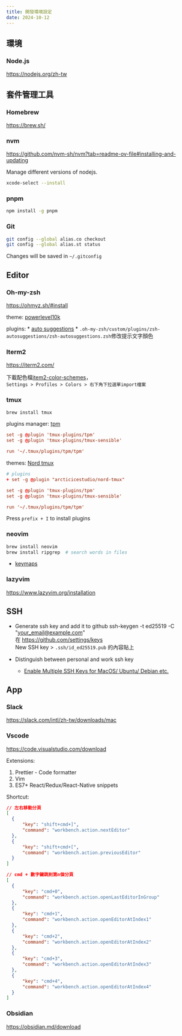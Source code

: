 ---
title: 開發環境設定
date: 2024-10-12
---

## 環境
### Node.js
https://nodejs.org/zh-tw

## 套件管理工具

### Homebrew
https://brew.sh/

### nvm
https://github.com/nvm-sh/nvm?tab=readme-ov-file#installing-and-updating

Manage different versions of nodejs.

```sh
xcode-select --install
```

### pnpm
```sh
npm install -g pnpm
```

### Git
```sh
git config --global alias.co checkout
git config --global alias.st status
```

Changes will be saved in `~/.gitconfig`

## Editor 

### Oh-my-zsh
https://ohmyz.sh/#install

theme: [powerlevel10k](https://github.com/romkatv/powerlevel10k?tab=readme-ov-file#getting-started)

plugins:
	* [auto suggestions](https://github.com/zsh-users/zsh-autosuggestions/tree/master)
		* `.oh-my-zsh/custom/plugins/zsh-autosuggestions/zsh-autosuggestions.zsh`修改提示文字顏色

### Iterm2
https://iterm2.com/

下載配色檔[item2-color-schemes](https://github.com/mbadolato/iTerm2-Color-Schemes/tree/master/schemes)，\
`Settings > Profiles > Colors > 右下角下拉選單import檔案`

### tmux

```sh
brew install tmux
```

plugins manager: [tpm](https://github.com/tmux-plugins/tpm)

```config:~/.tmux.conf
set -g @plugin 'tmux-plugins/tpm'
set -g @plugin 'tmux-plugins/tmux-sensible'

run '~/.tmux/plugins/tpm/tpm'
```

themes: [Nord tmux](https://www.nordtheme.com/ports/tmux)

```diff:~/.tmux.conf
# plugins
+ set -g @plugin "arcticicestudio/nord-tmux"

set -g @plugin 'tmux-plugins/tpm'
set -g @plugin 'tmux-plugins/tmux-sensible'

run '~/.tmux/plugins/tpm/tpm'
```

Press `prefix + I` to install plugins

### neovim
```sh
brew install neovim
brew install ripgrep  # search words in files
```
* [keymaps](/notes/neovim/keymaps)

### lazyvim
https://www.lazyvim.org/installation


## SSH
* Generate ssh key and add it to github
ssh-keygen -t ed25519 -C "your_email@example.com" \
在 https://github.com/settings/keys \
New SSH key > `.ssh/id_ed25519.pub` 的內容貼上

* Distinguish between personal and work ssh key
  * [Enable Multiple SSH Keys for MacOS/ Ubuntu/ Debian etc.](https://gist.github.com/bonnopc/c78920431284ce3fc2a5270016205116)

## App 
### Slack
https://slack.com/intl/zh-tw/downloads/mac

### Vscode
https://code.visualstudio.com/download

Extensions:
1. Prettier - Code formatter
2. Vim
3. ES7+ React/Redux/React-Native snippets

Shortcut:
```json
// 左右移動分頁
[
  {
      "key": "shift+cmd+]",
      "command": "workbench.action.nextEditor"
  },
  {
      "key": "shift+cmd+[",
      "command": "workbench.action.previousEditor"
  }
]
```

```json
// cmd + 數字鍵跳到第n個分頁
[
  {
      "key": "cmd+0",
      "command": "workbench.action.openLastEditorInGroup"
  },
  {
      "key": "cmd+1",
      "command": "workbench.action.openEditorAtIndex1"
  },
  {
      "key": "cmd+2",
      "command": "workbench.action.openEditorAtIndex2"
  },
  {
      "key": "cmd+3",
      "command": "workbench.action.openEditorAtIndex3"
  },
  {
      "key": "cmd+4",
      "command": "workbench.action.openEditorAtIndex4"
  }
]
```

### Obsidian
https://obsidian.md/download
